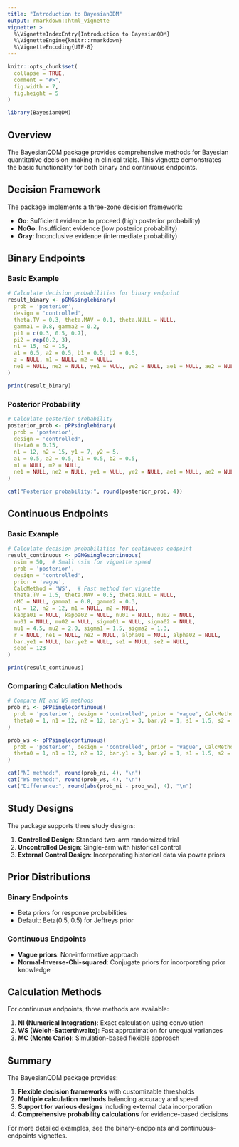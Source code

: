 ```yaml
---
title: "Introduction to BayesianQDM"
output: rmarkdown::html_vignette
vignette: >
  %\VignetteIndexEntry{Introduction to BayesianQDM}
  %\VignetteEngine{knitr::rmarkdown}
  %\VignetteEncoding{UTF-8}
---
```


```r
knitr::opts_chunk$set(
  collapse = TRUE,
  comment = "#>",
  fig.width = 7,
  fig.height = 5
)
```

```r
library(BayesianQDM)
```

## Overview

The BayesianQDM package provides comprehensive methods for Bayesian quantitative decision-making in clinical trials. This vignette demonstrates the basic functionality for both binary and continuous endpoints.

## Decision Framework

The package implements a three-zone decision framework:

- **Go**: Sufficient evidence to proceed (high posterior probability)
- **NoGo**: Insufficient evidence (low posterior probability)
- **Gray**: Inconclusive evidence (intermediate probability)

## Binary Endpoints

### Basic Example

```r
# Calculate decision probabilities for binary endpoint
result_binary <- pGNGsinglebinary(
  prob = 'posterior', 
  design = 'controlled', 
  theta.TV = 0.3, theta.MAV = 0.1, theta.NULL = NULL,
  gamma1 = 0.8, gamma2 = 0.2,
  pi1 = c(0.3, 0.5, 0.7), 
  pi2 = rep(0.2, 3), 
  n1 = 15, n2 = 15,
  a1 = 0.5, a2 = 0.5, b1 = 0.5, b2 = 0.5,
  z = NULL, m1 = NULL, m2 = NULL,
  ne1 = NULL, ne2 = NULL, ye1 = NULL, ye2 = NULL, ae1 = NULL, ae2 = NULL
)

print(result_binary)
```

### Posterior Probability

```r
# Calculate posterior probability
posterior_prob <- pPPsinglebinary(
  prob = 'posterior', 
  design = 'controlled', 
  theta0 = 0.15,
  n1 = 12, n2 = 15, y1 = 7, y2 = 5, 
  a1 = 0.5, a2 = 0.5, b1 = 0.5, b2 = 0.5,
  m1 = NULL, m2 = NULL,
  ne1 = NULL, ne2 = NULL, ye1 = NULL, ye2 = NULL, ae1 = NULL, ae2 = NULL
)

cat("Posterior probability:", round(posterior_prob, 4))
```

## Continuous Endpoints

### Basic Example

```r
# Calculate decision probabilities for continuous endpoint  
result_continuous <- pGNGsinglecontinuous(
  nsim = 50,  # Small nsim for vignette speed
  prob = 'posterior', 
  design = 'controlled', 
  prior = 'vague', 
  CalcMethod = 'WS',  # Fast method for vignette
  theta.TV = 1.5, theta.MAV = 0.5, theta.NULL = NULL,
  nMC = NULL, gamma1 = 0.8, gamma2 = 0.3,
  n1 = 12, n2 = 12, m1 = NULL, m2 = NULL,
  kappa01 = NULL, kappa02 = NULL, nu01 = NULL, nu02 = NULL,
  mu01 = NULL, mu02 = NULL, sigma01 = NULL, sigma02 = NULL,
  mu1 = 4.5, mu2 = 2.0, sigma1 = 1.5, sigma2 = 1.3,
  r = NULL, ne1 = NULL, ne2 = NULL, alpha01 = NULL, alpha02 = NULL,
  bar.ye1 = NULL, bar.ye2 = NULL, se1 = NULL, se2 = NULL,
  seed = 123
)

print(result_continuous)
```

### Comparing Calculation Methods

```r
# Compare NI and WS methods
prob_ni <- pPPsinglecontinuous(
  prob = 'posterior', design = 'controlled', prior = 'vague', CalcMethod = 'NI',
  theta0 = 1, n1 = 12, n2 = 12, bar.y1 = 3, bar.y2 = 1, s1 = 1.5, s2 = 1.2
)

prob_ws <- pPPsinglecontinuous(
  prob = 'posterior', design = 'controlled', prior = 'vague', CalcMethod = 'WS',
  theta0 = 1, n1 = 12, n2 = 12, bar.y1 = 3, bar.y2 = 1, s1 = 1.5, s2 = 1.2
)

cat("NI method:", round(prob_ni, 4), "\n")
cat("WS method:", round(prob_ws, 4), "\n")
cat("Difference:", round(abs(prob_ni - prob_ws), 4), "\n")
```

## Study Designs

The package supports three study designs:

1. **Controlled Design**: Standard two-arm randomized trial
2. **Uncontrolled Design**: Single-arm with historical control
3. **External Control Design**: Incorporating historical data via power priors

## Prior Distributions

### Binary Endpoints
- Beta priors for response probabilities
- Default: Beta(0.5, 0.5) for Jeffreys prior

### Continuous Endpoints
- **Vague priors**: Non-informative approach
- **Normal-Inverse-Chi-squared**: Conjugate priors for incorporating prior knowledge

## Calculation Methods

For continuous endpoints, three methods are available:

1. **NI (Numerical Integration)**: Exact calculation using convolution
2. **WS (Welch-Satterthwaite)**: Fast approximation for unequal variances
3. **MC (Monte Carlo)**: Simulation-based flexible approach

## Summary

The BayesianQDM package provides:

1. **Flexible decision frameworks** with customizable thresholds
2. **Multiple calculation methods** balancing accuracy and speed
3. **Support for various designs** including external data incorporation
4. **Comprehensive probability calculations** for evidence-based decisions

For more detailed examples, see the binary-endpoints and continuous-endpoints vignettes.
